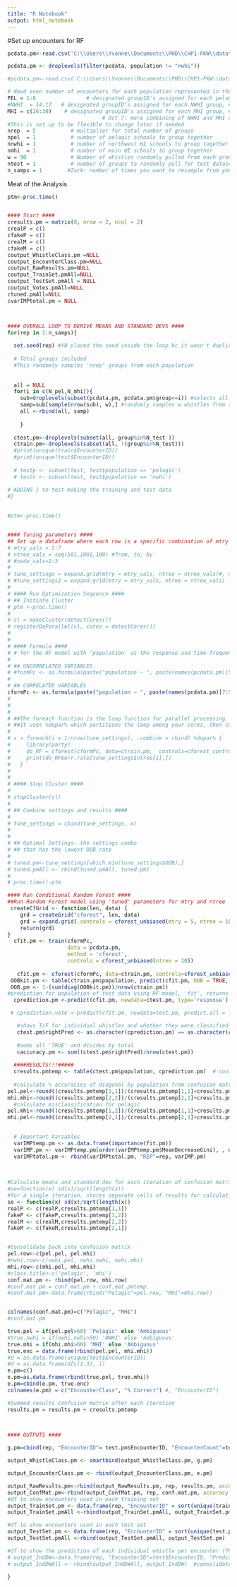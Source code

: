 ```yaml
---
title: "R Notebook"
output: html_notebook
---
```


#Set up encounters for RF
```r

pcdata.pm<-read.csv('C:\\Users\\Yvonne\\Documents\\PHD\\CHP1-FKW\\data\\2017- 100 New Whistles/BIG ROCCA FILE.csv')

pcdata.pm <- droplevels(filter(pcdata, population != "nwhi"))

#pcdata.pm<-read.csv('C:\\Users\\Yvonne\\Documents\\PHD\\CHP1-FKW\\data\\2017- 100 New Whistles/BIG ROCCA OLD raw.csv')

# Need even number of encounters for each population represented in the training data. 
PEL = 1:8                # designated groupID's assigned for each pelagic group 
#NWHI  = 14:17   # designated groupID's assigned for each NWHI group, #20 was absorbed into #19 (June 2017)     
MHI = c(26:30)    # designated groupID's assigned for each MHI group, #25 absorbed into #26 (June 2017) 
                              # Oct 7: more combining of NWHI and MHI occurred. Performed in Pc_DatManipulation.rmd
#This is set up to be flexible to change later if needed
nrep  = 5           # multiplier for total number of groups
npel  = 1           # number of pelagic schools to group together
nnwhi = 1           # number of northwest HI schools to group together
nmhi  = 1           # number of main HI schools to group together
w = 90              # Number of whistles randomly pulled from each group 
ntest = 1           # number of groups to randomly pull for test dataset
n_samps = 1        #Zack: number of times you want to resample from your dataset


```


Meat of the Analysis

```r

ptm<-proc.time() 


#### Start ####
cresults.pm = matrix(0, nrow = 2, ncol = 2)
crealP = c()
cfakeP = c()
crealM = c()
cfakeM = c()
coutput_WhistleClass.pm =NULL
coutput_EncounterClass.pm=NULL
coutput_RawResults.pm=NULL
coutput_TrainSet.pmAll=NULL
coutput_TestSet.pmAll = NULL
coutput_Votes.pmAll=NULL
ctuned.pmAll=NULL
cvarIMPtotal.pm = NULL



#### OVERALL LOOP TO DERIVE MEANS AND STANDARD DEVS ####  
for(rep in 1:n_samps){ 
 
  set.seed(rep) #YB placed the seed inside the loop bc it wasn't duplicating trees
  
  # Total groups included
  #This randomly samples 'nrep' groups from each population
  
  
  all = NULL
  for(i in c(N_pel,N_mhi)){
    sub=droplevels(subset(pcdata.pm, pcdata.pm$group==i)) #selects all whistles from the randomly selected groups, drops empty levels too
    samp=sub[sample(nrow(sub), w),] #randomly samples w whistles from the 50 or more whistles
    all <-rbind(all, samp)
    
    }
  
  ctest.pm<-droplevels(subset(all, group%in%N_test ))
  ctrain.pm<-droplevels(subset(all, !(group%in%N_test)))
  #print(unique(train$EncounterID))
  #print(unique(test$EncounterID))
  
  # testp <- subset(test, test$population == 'pelagic')
  # testn <- subset(test, test$population == 'nwhi')

# ADDING } to test making the training and test data
#}
  
  
#ptm<-proc.time() 


#### Tuning parameters ####
## Set up a dataframe where each row is a specific combination of mtry (# of variables selected at each split), n_tree (# of trees in  forest), possibly other stuff
# mtry_vals = 5:7 
# ntree_vals = seq(501,1001,100) #from, to, by
# #node_vals=1:3
# 
# tune_settings = expand.grid(mtry = mtry_vals, ntree = ntree_vals)#, nodesize = node_vals)
# #tune_settings2 = expand.grid(mtry = mtry_vals, ntree = ntree_vals)
# 
# #### Run Optimization Sequence ####
# ## Initiate Cluster
# ptm <-proc.time()
# 
# cl = makeCluster(detectCores())
# registerDoParallel(cl, cores = detectCores())
# 
# 
# #### Formula ####
# # for the RF model with 'population' as the response and time-frequency measurements 
# 
# ## UNCORRELATED VARIABLES
# #formPc <- as.formula(paste("population ~ ", paste(names(pcdata.pm)[5:30],collapse="+")))
# 
# ## CORRELATED VARIABLES
cformPc <- as.formula(paste("population ~ ", paste(names(pcdata.pm)[7:54],collapse="+"))) #Use variables to classify to population
# 
# 
# 
# ##The foreach function is the loop function for parallel processing. 
# ##It uses %dopar% which partitions the loop among your cores, then combines each output using the .combine argument. 
# 
# x = foreach(i = 1:nrow(tune_settings), .combine = rbind) %dopar% { 
#     library(party)
#     do_RF = cforest(cformPc, data=ctrain.pm,  controls=cforest_control(mincriterion = 0,ntree=tune_setting$ntree[i], mtry = tune_settings$mtry[i], minsplit = 4L, minbucket = 2L))
#     print(do_RF$err.rate[tune_settings$ntree[i],])
#   }
# 
# 
# #### Stop Cluster ####
# 
# stopCluster(cl)
# 
# ## Combine settings and results ####
# 
# tune_settings = cbind(tune_settings, x)
# 
# 
# ## Optimal Settings: the settings combo
# ## that has the lowest OOB rate
# 
# tuned.pm<-tune_settings[which.min(tune_settings$OOB),]
# tuned.pmAll <- rbind(tuned.pmAll, tuned.pm)
# 
# proc.time()-ptm

#### Run Conditional Random Forest ####
##Run Random Forest model using 'tuned' parameters for mtry and ntree
 createCfGrid <- function(len, data) {
    grd = createGrid("cforest", len, data)
    grd = expand.grid(.controls = cforest_unbiased(mtry = 5, ntree = 1000))
    return(grd)
}
  cfit.pm <- train(cformPc,
                   data = pcdata.pm,
                   method = 'cforest',
                   controls = cforest_unbiased(ntree = 10))
  
   cfit.pm <- cforest(cformPc, data=ctrain.pm, controls=cforest_unbiased(ntree=2000, mtry = 7))
 OOBkit.pm <- table(ctrain.pm$population, predict(cfit.pm, OOB = TRUE, type = 'response')) 
 OOB.pm <- 1-(sum(diag(OOBkit.pm))/nrow(ctrain.pm)) 
#prediction for population of test data using RF model, 'fit', returns a list with aggregate and individual votes for each whistle  
  cprediction.pm <-predict(cfit.pm, newdata=ctest.pm, type='response') 

 # cprediction.vote <-predict(cfit.pm, newdata=test.pm, predict.all = T, type='vote')

   #shows T/F for individual whistles and whether they were classified correctly  
   ctest.pm$rightPred <- as.character(cprediction.pm) == as.character(ctest.pm$population) 
  
   #sums all 'TRUE' and divides by total
   caccuracy.pm <- sum((ctest.pm$rightPred)/nrow(ctest.pm)) 
  
  ####RESULTS!!!#####  
  cresults.pmtemp <- table(ctest.pm$population, cprediction.pm)  # conf matrix of individual whistle classification
  
  #calculate % accuracies of diagonal by population from confusion matrix of percentages
pel.pel<-round((cresults.pmtemp[1,1])/(cresults.pmtemp[1,1]+cresults.pmtemp[1,2])*100,2) #pelagic
mhi.mhi<-round((cresults.pmtemp[2,2])/(cresults.pmtemp[2,1]+cresults.pmtemp[2,2])*100,2) #mhi 
  #calculate misclassification for pelagic
pel.mhi<-round((cresults.pmtemp[1,2])/(cresults.pmtemp[1,1]+cresults.pmtemp[1,2])*100,2)
mhi.pel<-round((cresults.pmtemp[2,1])/(cresults.pmtemp[2,1]+cresults.pmtemp[2,2])*100,2) 
  

  # Important Variables
  varIMPtemp.pm <- as.data.frame(importance(fit.pm))
  varIMP.pm <- varIMPtemp.pm[order(varIMPtemp.pm$MeanDecreaseGini), , drop =F]
  varIMPtotal.pm <- rbind(varIMPtotal.pm, "REP"=rep, varIMP.pm)

  
   
#Calculate means and standard dev for each iteration of confusion matrix
#se=function(x) sd(x)/sqrt(length(x))
#for a single iteration, stores separate cells of results for calculating mean and standard error
se <- function(x) sd(x)/sqrt(length(x))
realP <- c(realP,cresults.pmtemp[1,1])
fakeP <- c(fakeP,cresults.pmtemp[1,2])
realM <- c(realM,cresults.pmtemp[2,2])
fakeM <- c(fakeM,cresults.pmtemp[2,1])


#Consolidate back into confusion matrix
pel.row<-c(pel.pel, pel.mhi)
#nwhi.row<-c(nwhi.pel, nwhi.nwhi, nwhi.mhi)
mhi.row<-c(mhi.pel, mhi.mhi)
#class.title<-c('pelagic', 'mhi')
conf.mat.pm <- rbind(pel.row, mhi.row)
#conf.mat.pm = conf.mat.pm + conf.mat.pmtemp
#conf.mat.pm<-data.frame(rbind("Pelagic"=pel.row, "MHI"=mhi.row))


colnames(conf.mat.pm)=c("Pelagic", "MHI")
#conf.mat.pm

true.pel = if(pel.pel>60) 'Pelagic' else 'Ambiguous'
#true.nwhi = if(nwhi.nwhi>50) 'NWHI' else 'Ambiguous'
true.mhi = if(mhi.mhi>60) 'MHI' else 'Ambiguous'
true.enc = data.frame(rbind(pel.pel, mhi.mhi))
#d = as.data.frame(unique(test$EncounterID))
#d = as.data.frame(d[c(1:3), ])
e.pm=c()
e.pm=as.data.frame(rbind(true.pel, true.mhi))
e.pm=cbind(e.pm, true.enc)
colnames(e.pm) = c("EncounterClass", "% Correct") #, "EncounterID")

#Summed results confusion matrix after each iteration
results.pm = results.pm + cresults.pmtemp 


        
#### OUTPUTS ####

g.pm=cbind(rep, "EncounterID"= test.pm$EncounterID, "EncounterCount"=test.pm$EncounterCount, "Prediction"=test.pm$rightPred, "PredictedPop"=prediction.pm, as.data.frame(cbind(prediction.vote$aggregate, prediction.vote$individual))) 

output_WhistleClass.pm <- smartbind(output_WhistleClass.pm, g.pm)

output_EncounterClass.pm <- rbind(output_EncounterClass.pm, e.pm)

output_RawResults.pm<-rbind(output_RawResults.pm, rep, results.pm, accuracy.pm=signif(accuracy.pm, digits = 3)) #rough table keeping track of confusion matrices for all iterations
output_ConfMat.pm<-rbind(output_ConfMat.pm, rep, conf.mat.pm, accuracy.pm=signif(accuracy.pm, digits = 3))
#df to show encounters used in each training set  
output_TrainSet.pm <- data.frame(rep, "EncounterID" = sort(unique(train.pm$EncounterID))) #, "encounter" = sort(unique(train$group)))
output_TrainSet.pmAll <-rbind(output_TrainSet.pmAll, output_TrainSet.pm)

#df to show encounters used in each test set
output_TestSet.pm <- data.frame(rep, "EncounterID" = sort(unique(test.pm$EncounterID)), e.pm) #, "encounter" = sort(unique(train$group)))
output_TestSet.pmAll <-rbind(output_TestSet.pmAll, output_TestSet.pm)

#df to show the prediction of each individual whistle per encounter (THIS IS DOCUMENTED IN 'g')
# output_IndDW<-data.frame(rep, "EncounterID"=test$EncounterID, "PredictedPop"=prediction, "EncounterCount"=test$EncounterCount) 
# output_IndDWAll <- rbind(output_IndDWAll, output_IndDW)  #consolidates all individual whistle results for each iteration

}
```


